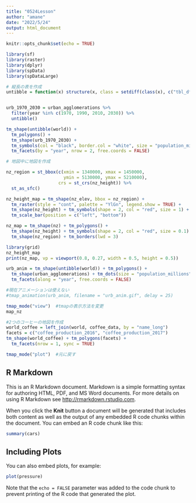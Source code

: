 ```yaml
---
title: "0524Lesson"
author: "amane"
date: "2022/5/24"
output: html_document
---
```


```r
knitr::opts_chunk$set(echo = TRUE)
```

```r
library(sf)
library(raster)
library(dplyr)
library(spData)
library(spDataLarge)
```

```r
# 縦長の表を作成
untibble = function(x) structure(x, class = setdiff(class(x), c("tbl_df", "tbl")))


urb_1970_2030 = urban_agglomerations %>% 
  filter(year %in% c(1970, 1990, 2010, 2030)) %>% 
  untibble()

tm_shape(untibble(world)) +
  tm_polygons() +
  tm_shape(urb_1970_2030) +
  tm_symbols(col = "black", border.col = "white", size = "population_millions") +
  tm_facets(by = "year", nrow = 2, free.coords = FALSE)
```

```r
# 地図中に地図を作成

nz_region = st_bbox(c(xmin = 1340000, xmax = 1450000,
                      ymin = 5130000, ymax = 5210000),
                    crs = st_crs(nz_height)) %>% 
  st_as_sfc()

nz_height_map = tm_shape(nz_elev, bbox = nz_region) +
  tm_raster(style = "cont", palette = "YlGn", legend.show = TRUE) +
  tm_shape(nz_height) + tm_symbols(shape = 2, col = "red", size = 1) +
  tm_scale_bar(position = c("left", "bottom"))

nz_map = tm_shape(nz) + tm_polygons() +
  tm_shape(nz_height) + tm_symbols(shape = 2, col = "red", size = 0.1) + 
  tm_shape(nz_region) + tm_borders(lwd = 3) 

library(grid)
nz_height_map
print(nz_map, vp = viewport(0.8, 0.27, width = 0.5, height = 0.5))
```

```r
urb_anim = tm_shape(untibble(world)) + tm_polygons() + 
  tm_shape(urban_agglomerations) + tm_dots(size = "population_millions") +
  tm_facets(along = "year", free.coords = FALSE)

#現在アニメーションは使えない
#tmap_animation(urb_anim, filename = "urb_anim.gif", delay = 25)
```

```r
tmap_mode("view")  #tmapの表示方法を変更
map_nz

#2つのコーヒーの地図を作成
world_coffee = left_join(world, coffee_data, by = "name_long")
facets = c("coffee_production_2016", "coffee_production_2017")  
tm_shape(world_coffee) + tm_polygons(facets) + 
  tm_facets(nrow = 1, sync = TRUE)

tmap_mode("plot")  #元に戻す
```

## R Markdown

This is an R Markdown document. Markdown is a simple formatting syntax for authoring HTML, PDF, and MS Word documents. For more details on using R Markdown see <http://rmarkdown.rstudio.com>.

When you click the **Knit** button a document will be generated that includes both content as well as the output of any embedded R code chunks within the document. You can embed an R code chunk like this:

```r
summary(cars)
```

## Including Plots

You can also embed plots, for example:

```r
plot(pressure)
```

Note that the `echo = FALSE` parameter was added to the code chunk to prevent printing of the R code that generated the plot.
